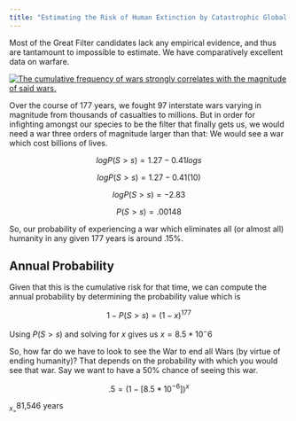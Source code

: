 ```yaml
---
title: "Estimating the Risk of Human Extinction by Catastrophic Global Warfare"
---
```


Most of the Great Filter candidates lack any empirical evidence, and thus are tantamount to impossible to estimate.  We have comparatively excellent data on warfare.

[![The cumulative frequency of wars strongly correlates with the magnitude of said wars.](/imgs/ModelingSizeOfWars.png "I get SO much analytic leverage from this figure.")](https://www.cambridge.org/core/journals/american-political-science-review/article/modeling-the-size-of-wars-from-billiard-balls-to-sandpiles/84FFC9F035902B95419977608C5A628A)

Over the course of 177 years, we fought 97 interstate wars varying in magnitude from thousands of casualties to millions. But in order for infighting amongst our species to be the filter that finally gets us, we would need a war three orders of magnitude larger than that: We would see a war which cost billions of lives.

$$log P(S>s)=1.27-0.41 log s$$

$$log P(S>s)=1.27-0.41(10)$$

$$log P(S>s)=-2.83$$

$$P(S>s)=.00148$$

So, our probability of experiencing a war which eliminates all (or almost all) humanity in any given 177 years is around .15%.

## Annual Probability

Given that this is the cumulative risk for that time, we can compute the annual probability by determining the probability value which is 

$$1-P(S>s)=(1-x)^{177}$$

Using $P(S>s)$ and solving for $x$ gives us $x = 8.5*10^-6$

So, how far do we have to look to see the War to end all Wars (by virtue of ending humanity)? That depends on the probability with which you would see that war. Say we want to have a 50% chance of seeing this war.

$$.5=(1-[8.5*10^{-6}])^x$$

$_x_ = \text{81,546 years}$
